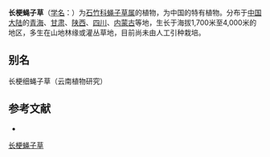 {{Speciesbox
| name = 长梗蝇子草
| status = 
| status_system = 
| image =
| genus = Silene
| species = pterosperma
| authority = Maxim.
}}

'''长梗蝇子草'''（[[学名|学名]]：{{lang|la|''Silene pterosperma''}}）为[[石竹科|石竹科]][[蝇子草属|蝇子草属]]的植物，为中国的特有植物。分布于[[中国大陆|中国大陆]]的[[青海|青海]]、[[甘肃|甘肃]]、[[陕西|陕西]]、[[四川|四川]]、[[内蒙古|内蒙古]]等地，生长于海拔1,700米至4,000米的地区，多生在山地林缘或灌丛草地，目前尚未由人工引种栽培。

== 别名 ==
长梗细蝇子草（云南植物研究）

== 参考文献 ==
<div class="references-small">
* {{cite web| url =http://www.bioinfo.cn/db05/KmzwSpecies.php?action=view&id=2477| title =长梗蝇子草| work =《中国高等植物数据库全库》| publisher =中国科学院微生物研究所| author =昆明植物研究所| accessdate =2009-02-23| deadurl =yes| archiveurl =https://web.archive.org/web/20160305024221/http://www.bioinfo.cn/db05/KmzwSpecies.php?action=view&id=2477| archivedate =2016-03-05}}
</div>
{{Taxonbar|from=Q15226043}}

[[Category:蝇子草属|长梗蝇子草]]


{{植物小作品}}